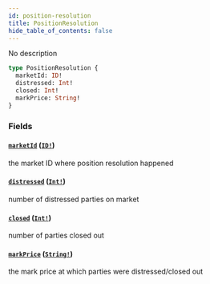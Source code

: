 ```yaml
---
id: position-resolution
title: PositionResolution
hide_table_of_contents: false
---
```



No description

```graphql
type PositionResolution {
  marketId: ID!
  distressed: Int!
  closed: Int!
  markPrice: String!
}
```


### Fields

#### [`marketId`](#) ([`ID!`](/docs/testnet/graphql/scalars/id))

the market ID where position resolution happened


#### [`distressed`](#) ([`Int!`](/docs/testnet/graphql/scalars/int))

number of distressed parties on market


#### [`closed`](#) ([`Int!`](/docs/testnet/graphql/scalars/int))

number of parties closed out


#### [`markPrice`](#) ([`String!`](/docs/testnet/graphql/scalars/string))

the mark price at which parties were distressed/closed out





